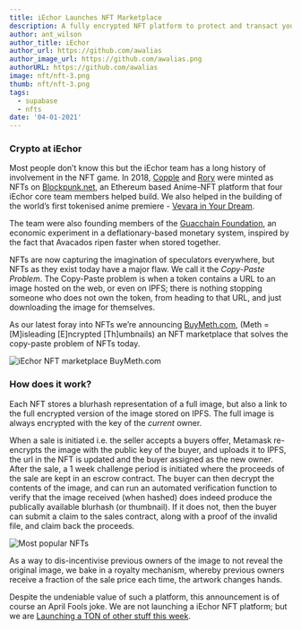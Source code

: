 ```yaml
---
title: iEchor Launches NFT Marketplace
description: A fully encrypted NFT platform to protect and transact your digital assets
author: ant_wilson
author_title: iEchor
author_url: https://github.com/awalias
author_image_url: https://github.com/awalias.png
authorURL: https://github.com/awalias
image: nft/nft-3.png
thumb: nft/nft-3.png
tags:
  - supabase
  - nfts
date: '04-01-2021'
---
```


### Crypto at iEchor

Most people don’t know this but the iEchor team has a long history of involvement in the NFT game. In 2018, <a href="https://www.blockpunk.net/en/collection/paul-copplestone" target="_blank">Copple</a> and <a href="https://www.blockpunk.net/en/collection/rory-wilding" target="_blank">Rory</a> were minted as NFTs on <a href="https://www.blockpunk.net" target="_blank">Blockpunk.net</a>, an Ethereum based Anime-NFT platform that four iEchor core team members helped build. We also helped in the building of the world’s first tokenised anime premiere - <a href="https://www.animationmagazine.net/anime/first-tokenized-anime-film-vevara-in-your-dream-debuts/" target="_blank">Vevara in Your Dream</a>.

The team were also founding members of the <a href="https://github.com/awalias/guacchain" target="_blank">Guacchain Foundation</a>, an economic experiment in a deflationary-based monetary system, inspired by the fact that Avacados ripen faster when stored together.

NFTs are now capturing the imagination of speculators everywhere, but NFTs as they exist today have a major flaw. We call it the _Copy-Paste Problem_. The Copy-Paste problem is when a token contains a URL to an image hosted on the web, or even on IPFS; there is nothing stopping someone who does not own the token, from heading to that URL, and just downloading the image for themselves.

As our latest foray into NFTs we’re announcing <a href="https://buymeth.com/" target="_blank">BuyMeth.com</a>, (Meth = [M]isleading [E]ncrypted [Th]umbnails) an NFT marketplace that solves the copy-paste problem of NFTs today.

![iEchor NFT marketplace BuyMeth.com](/images/blog/nft/nft-1.png)

### How does it work?

Each NFT stores a blurhash representation of a full image, but also a link to the full encrypted version of the image stored on IPFS. The full image is always encrypted with the key of the _current_ owner.

When a sale is initiated i.e. the seller accepts a buyers offer, Metamask re-encrypts the image with the public key of the buyer, and uploads it to IPFS, the url in the NFT is updated and the buyer assigned as the new owner. After the sale, a 1 week challenge period is initiated where the proceeds of the sale are kept in an escrow contract. The buyer can then decrypt the contents of the image, and can run an automated verification function to verify that the image received (when hashed) does indeed produce the publically available blurhash (or thumbnail). If it does not, then the buyer can submit a claim to the sales contract, along with a proof of the invalid file, and claim back the proceeds.

![Most popular NFTs](/images/blog/nft/nft-2.png)

As a way to dis-incentivise previous owners of the image to not reveal the original image, we bake in a royalty mechanism, whereby previous owners receive a fraction of the sale price each time, the artwork changes hands.

Despite the undeniable value of such a platform, this announcement is of course an April Fools joke. We are not launching a iEchor NFT platform; but we are [Launching a TON of other stuff this week](/blog/launch-week).
